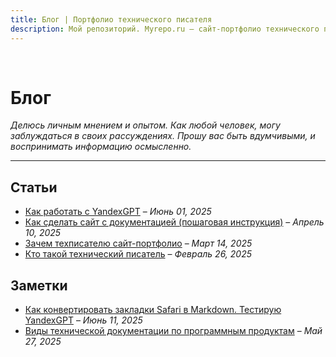 ```yaml
---
title: Блог | Портфолио технического писателя
description: Мой репозиторий. Myrepo.ru – сайт-портфолио технического писателя
---
```


<br />

# Блог

*Делюсь личным мнением и опытом. Как любой человек, могу заблуждаться в своих рассуждениях. Прошу вас быть вдумчивыми, и воспринимать информацию осмысленно.*

---

## Статьи

- [Как работать с YandexGPT](../blog/kak-rabotat-s-yandex-gpt.mdx) – *Июнь 01, 2025*
- [Как сделать сайт с документацией (пошаговая инструкция)](../blog/kak-sdelat-sayt-s-tekhnicheskoy-dokumentatsiyey.mdx) – *Апрель 10, 2025*
- [Зачем техписателю сайт-портфолио](./blog/zachem-tekhpisatelyu-sayt-portfolio.mdx) – *Март 14, 2025*
- [Кто такой технический писатель](./blog/kto-takoy-tekhnicheskiy-pisatel.mdx) – *Февраль 26, 2025*

## Заметки

- [Как конвертировать закладки Safari в Markdown. Тестирую YandexGPT](../blog/how-convert-safari-bookmarks-to-markdown.mdx) – *Июнь 11, 2025*
- [Виды технической документации по программным продуктам](../blog/tekhnicheskaya-dokumentatsiya-kakoy-ona-byvayet.mdx) – *Май 27, 2025*

